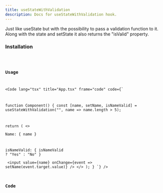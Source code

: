 ```yaml
---
title: useStateWithValidation
description: Docs for useStateWithValidation hook.
---
```



Just like useState but with the possibility to pass a validation function to it. Along with the state and setState it also returns the "isValid" property.

### Installation
<Code code="npx rabbithook@latest add use-state-with-validation" lang="bash" frame={false} />

### Usage
<Code
    lang="tsx"
    title="App.tsx"
    frame="code"
    code={`

function Component() {
  const [name, setName, isNameValid] = useStateWithValidation("", name => name.length > 5);

  return (
    <>
      <p>Name: { name }</p>
      <p>isNameValid: { isNameValid ? "Yes" : "No" }</p>
      <input value={name} onChange={event => setName(event.target.value)} />
    </>
  );
}
`}
  />

### Code
<Tabs>
  <TabItem label="Typescript">
    <Code
      lang="ts"
      title="use-state-with-validation.ts"
      frame="code"
      code={hookTypescript}
    />
  </TabItem>
  <TabItem label="Javascript">
    <Code
      lang="js"
      title="use-state-with-validation.js"
      frame="code"
      code={hookJavascript}
    />
  </TabItem>
</Tabs>

